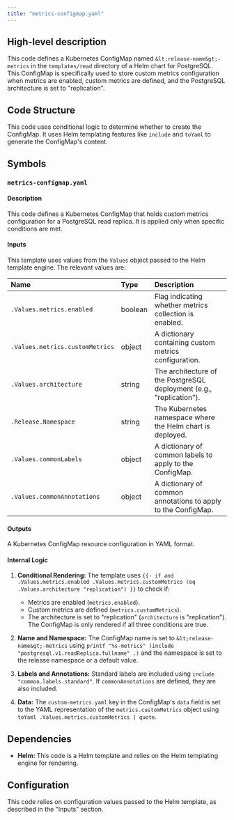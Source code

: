 ```yaml
---
title: "metrics-configmap.yaml"
---
```


## High-level description
This code defines a Kubernetes ConfigMap named `&lt;release-name&gt;-metrics` in the `templates/read` directory of a Helm chart for PostgreSQL. This ConfigMap is specifically used to store custom metrics configuration when metrics are enabled, custom metrics are defined, and the PostgreSQL architecture is set to "replication".

## Code Structure
This code uses conditional logic to determine whether to create the ConfigMap. It uses Helm templating features like `include` and `toYaml` to generate the ConfigMap's content.

## Symbols
### `metrics-configmap.yaml`
#### Description
This code defines a Kubernetes ConfigMap that holds custom metrics configuration for a PostgreSQL read replica. It is applied only when specific conditions are met.

#### Inputs
This template uses values from the `Values` object passed to the Helm template engine. The relevant values are:

| Name | Type | Description |
|:-----|:-----|:------------|
| `.Values.metrics.enabled` | boolean | Flag indicating whether metrics collection is enabled. |
| `.Values.metrics.customMetrics` | object |  A dictionary containing custom metrics configuration. |
| `.Values.architecture` | string | The architecture of the PostgreSQL deployment (e.g., "replication"). |
| `.Release.Namespace` | string | The Kubernetes namespace where the Helm chart is deployed. |
| `.Values.commonLabels` | object | A dictionary of common labels to apply to the ConfigMap. |
| `.Values.commonAnnotations` | object | A dictionary of common annotations to apply to the ConfigMap. |

#### Outputs
A Kubernetes ConfigMap resource configuration in YAML format.

#### Internal Logic
1. **Conditional Rendering:** The template uses `{{- if and .Values.metrics.enabled .Values.metrics.customMetrics (eq .Values.architecture "replication") }}` to check if:
    - Metrics are enabled (`metrics.enabled`).
    - Custom metrics are defined (`metrics.customMetrics`).
    - The architecture is set to "replication" (`architecture` is "replication").
   The ConfigMap is only rendered if all three conditions are true.

2. **Name and Namespace:** The ConfigMap name is set to `&lt;release-name&gt;-metrics` using `printf "%s-metrics" (include "postgresql.v1.readReplica.fullname" .)` and the namespace is set to the release namespace or a default value.

3. **Labels and Annotations:** Standard labels are included using `include "common.labels.standard"`. If `commonAnnotations` are defined, they are also included.

4. **Data:** The `custom-metrics.yaml` key in the ConfigMap's `data` field is set to the YAML representation of the `metrics.customMetrics` object using `toYaml .Values.metrics.customMetrics | quote`.

## Dependencies
* **Helm:** This code is a Helm template and relies on the Helm templating engine for rendering.

## Configuration
This code relies on configuration values passed to the Helm template, as described in the "Inputs" section. 
